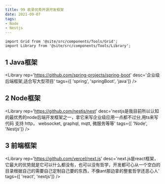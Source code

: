 ```yaml
---
title: 99 收录优秀开源开发框架
date: 2021-09-07
tags:
- Node
- Nestjs
---
```


```mdx-code-block
import Grid from '@site/src/components/Tools/Grid';
import Library from '@site/src/components/Tools/Library';
```
## 1 Java框架

<Grid>

<Library
rep='https://github.com/spring-projects/spring-boot'
desc='企业级后端框架,适合写大型项目'
tags={[ 'spring', 'springBoot', 'java']}
/>

</Grid>

## 2 Node框架

<Grid>

<Library
rep='https://github.com/nestjs/nest'
desc='nestjs是我目前所以认知的最优秀的node后端开发框架之一，拿它来写企业级应用一点都不过分,用ts来写代码 支持 http， websocket,
graphql, mqtt, 微服务等等'
tags={[ 'Node', 'Nestjs']}
/>

</Grid>

## 3 前端框架

<Grid>

<Library
rep='https://github.com/vercel/next.js'
desc='next.js是react框架，它最大的优势就是它可以什么都没有，也可以没有哲学，开发都可心从一个空白的目录根据自己的需要自己定制自己要的东西，不像ant那边拿的整套哲学还恶心人'
tags={[ 'react', 'nextjs']}
/>

</Grid>
